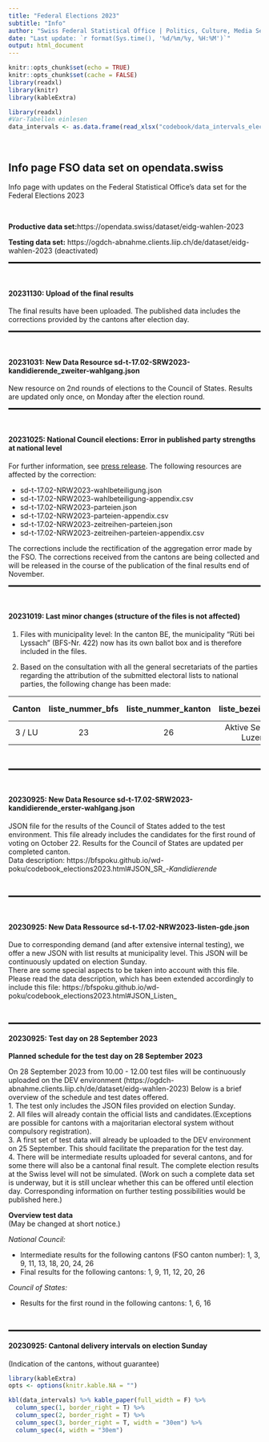 ```yaml
---
title: "Federal Elections 2023"
subtitle: "Info"
author: "Swiss Federal Statistical Office | Politics, Culture, Media Section | Contact: poku@bfs.admin.ch"
date: "Last update: `r format(Sys.time(), '%d/%m/%y, %H:%M')`"
output: html_document
---
```


```r
knitr::opts_chunk$set(echo = TRUE)
knitr::opts_chunk$set(cache = FALSE)
library(readxl)
library(knitr)
library(kableExtra)
```

```r
library(readxl)
#Var-Tabellen einlesen
data_intervals <- as.data.frame(read_xlsx("codebook/data_intervals_elections2023.xlsx", col_names = TRUE))

```

\

## Info page FSO data set on opendata.swiss
Info page with updates on the Federal Statistical Office's data set for the Federal Elections 2023

\

**Productive data set:**https://opendata.swiss/dataset/eidg-wahlen-2023

**Testing data set:** https://ogdch-abnahme.clients.liip.ch/de/dataset/eidg-wahlen-2023 (deactivated)

<hr style="border:1px solid black">
\

#### 20231130: Upload of the final results
The final results have been uploaded. The published data includes the corrections provided by the cantons after election day.

<hr style="border:1px solid black">
\


#### 20231031: New Data Resource sd-t-17.02-SRW2023-kandidierende_zweiter-wahlgang.json
New resource on 2nd rounds of elections to the Council of States. Results are updated only once, on Monday after the election round.

<hr style="border:1px solid black">
\

#### 20231025: National Council elections: Error in published party strengths at national level

For further information, see [press release](https://www.bfs.admin.ch/bfs/en/home/news/press-releases.assetdetail.29025152.html). The following resources are affected by the correction:

*	sd-t-17.02-NRW2023-wahlbeteiligung.json
*	sd-t-17.02-NRW2023-wahlbeteiligung-appendix.csv
*	sd-t-17.02-NRW2023-parteien.json
*	sd-t-17.02-NRW2023-parteien-appendix.csv
*	sd-t-17.02-NRW2023-zeitreihen-parteien.json
*	sd-t-17.02-NRW2023-zeitreihen-parteien-appendix.csv

The corrections include the rectification of the aggregation error made by the FSO. The corrections received from the cantons are being collected and will be released in the course of the publication of the final results end of November.

<hr style="border:1px solid black">
\

#### 20231019: Last minor changes (structure of the files is not affected)

1. Files with municipality level: In the canton BE, the municipality "Rüti bei Lyssach" (BFS-Nr. 422) now has its own ballot box and is therefore included in the files.

2. Based on the consultation with all the general secretariats of the parties regarding the attribution of the submitted electoral lists to national parties, the following change has been made:


| Canton    | liste_nummer_bfs | liste_nummer_kanton | liste_bezeichnung       | Party old | Party new |
|:---------:|:----------------:|:-------------------:|:------------------------:|:---------:|:---------:|
|  3 / LU   |         23       |        26           | Aktive Senioren Luzern  |  SVP       |  Others

\
<hr style="border:1px solid black">

\


#### 20230925: New Data Resource sd-t-17.02-SRW2023-kandidierende_erster-wahlgang.json
JSON file for the results of the Council of States added to the test environment. This file already includes the candidates for the first round of voting on October 22. Results for the Council of States are updated per completed canton.\
Data description: https://bfspoku.github.io/wd-poku/codebook_elections2023.html#JSON_SR_-_Kandidierende_

\
<hr style="border:1px solid black">

\

#### 20230925: New Data Ressource sd-t-17.02-NRW2023-listen-gde.json
Due to corresponding demand (and after extensive internal testing), we offer a new JSON with list results at municipality level. This JSON will be continuously updated on election Sunday. \
There are some special aspects to be taken into account with this file. Please read the data description, which has been extended accordingly to include this file: https://bfspoku.github.io/wd-poku/codebook_elections2023.html#JSON_Listen_

\
<hr style="border:1px solid black">


#### 20230925: Test day on 28 September 2023
**Planned schedule for the test day on 28 September 2023**

On 28 September 2023 from 10.00 - 12.00 test files will be continuously uploaded on the DEV environment (https://ogdch-abnahme.clients.liip.ch/de/dataset/eidg-wahlen-2023)
Below is a brief overview of the schedule and test dates offered. <br> 
1. The test only includes the JSON files provided on election Sunday. <br> 
2. All files will already contain the official lists and candidates.(Exceptions are possible for cantons with a majoritarian electoral system without compulsory registration). <br>
3. A first set of test data will already be uploaded to the DEV environment on 25 September. This should facilitate the preparation for the test day. <br>
4. There will be intermediate results uploaded for several cantons, and for some there will also be a cantonal final result. The complete election results at the Swiss level will not be simulated. (Work on such a complete data set is underway, but it is still unclear whether this can be offered until election day. Corresponding information on further testing possibilities would be published here.)


**Overview test data** <br>
(May be changed at short notice.)

*National Council:*

* Intermediate results for the following cantons (FSO canton number): 1, 3, 9, 11, 13, 18, 20, 24, 26
* Final results for the following cantons: 1, 9, 11, 12, 20, 26

*Council of States:*

* Results for the first round in the following cantons: 1, 6, 16

\
<hr style="border:1px solid black">

#### 20230925: Cantonal delivery intervals on election Sunday \
(Indication of the cantons, without guarantee)
```r
library(kableExtra)
opts <- options(knitr.kable.NA = "")

kbl(data_intervals) %>% kable_paper(full_width = F) %>%
  column_spec(1, border_right = T) %>%
  column_spec(2, border_right = T) %>%
  column_spec(3, border_right = T, width = "30em") %>% 
  column_spec(4, width = "30em")
```

